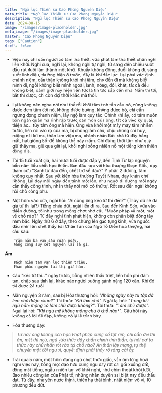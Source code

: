 ```yaml
---
title: "Ngữ lục Thiền sư Cao Phong Nguyên Diệu"
meta_title: "Ngữ lục Thiền sư Cao Phong Nguyên Diệu"
description: "Ngữ lục Thiền sư Cao Phong Nguyên Diệu"
date: 2024-08-15
image: "/images/image-placeholder.jpg"
meta_image: "/images/image-placeholder.jpg"
master: "Cao Phong Nguyên Diệu"
tags: ["Caution"]
draft: false
---
```


* Việc này chỉ cần người có tâm tha thiết, vừa phát tâm tha thiết chân nghi liền khởi.
Nghi qua, nghi lại, không nghi tự nghi, từ sáng đến chiều vuốt đầu rút đuôi làm thành một khối.
Khuấy không động, đuổi không đi, sáng suốt linh diệu, thường hiện ở trước, đây là khi đắc lực.
Lại phải xác định chánh niệm, cẩn thận không khởi nhị tâm, cho đến đi mà không biết mình đi,
ngồi không biết mình ngoài, lạnh, nóng, đói, khát, tất cả đều không biết, cảnh giới này hiện tiền tức là tin tức sắp đến nhà.
Nắm thì tới, bắt thì được, chỉ còn đợi thời khắc mà thôi.

* Lại không nên nghe nói như thế rồi khởi tâm tinh tấn cầu nó, cũng không được đem tâm đợi nó,
không được buông, không được bỏ, chỉ cần ngưng đọng chánh niệm, lấy ngộ làm quy tắc.
Chính khi ấy, có tám muôn bốn ngàn quân ma rình rập trước căn môn của ông, tất cả việc kỳ quái, thiện ác... tùy tâm ông mà hiện.
Ông vừa khởi một mảy may tâm nhiễm trước, liền rơi vào rọ của ma, bị chúng làm chủ, chịu chúng chỉ huy, miệng nói lời ma, thân làm việc ma,
chánh nhân Bát-nhã từ đây hằng mất, hạt giống Bồ-đề không thể nảy mầm.
Chỉ đừng khởi tâm như quỷ giữ thây ma, giữ qua giữ lại, khối nghi bỗng nhiên nổ một tiếng kinh thiên động địa.

* Tôi 15 tuổi xuất gia, hai mươi tuổi được đắp y, đến Tịnh Từ lập nguyện bốn năm liều chết học thiền.
Ban đầu học với hòa thượng Đoạn Kiều, dạy tham cứu "Sanh từ đâu đến, chết trở về đâu?" Ý phân 2 đường, tâm không quy nhất.
Sau yết kiến hòa thượng Tuyết Nham, dạy khán chữ Không. Lại dạy mỗi ngày đến trình một lần, như người đi đường mỗi ngày cần thấy công trình, nhân thấy nói mới có thứ tự.
Rốt sau đến ngài không hỏi chỗ công phu.

* Một hôm vào cửa, ngài hỏi: "Ai cùng ông kéo tử thi đến?" (Thùy dữ nê đà giá tử thi lai?) Tiếng chưa dứt, ngài liền đi ra.
Sau đến Kính Sơn, vừa vào thiền đường, tôi như trong mộng chợt nhớ câu "Muôn pháp về một, một về chỗ nào?" Từ đây nghi tình phát hiện, không còn phân biệt đông tây nam bắc.
Ngày thứ 6 ở đây, theo chúng lên gác tụng kinh, vừa ngước đầu nhìn lên chợt thấy bài Chân Tán của Ngũ Tổ Diễn hòa thượng, hai câu sau:

```
    Trăm năm ba vạn sáu ngàn ngày,
    Gắng công suy xét nguyên lai là gì.
```

**Âm**
```
    Bách niên tam vạn lục thiên triêu,
    Phản phúc nguyên lai thị giá hán.
```

* Câu "kéo tử thi..." ngày trước, bỗng nhiên thấu triệt, liền hồn phi đảm tán, chặp sau tỉnh lại, khác nào người buông gánh nặng 120 cân.
Khi đó tôi được 24 tuổi.

* Mãn nguyện 3 năm, sau bị Hòa thượng hỏi: *"Những ngày này tu tập đã làm chủ được chưa?"*
Tôi thưa: *"Đã làm chủ"*. Ngài lại hỏi: *"Trong khi ngủ nằm mộng có làm chủ được không?"*. Tôi thưa: *"Làm chủ được"*.
Ngài lại hỏi: *"Khi ngủ mê không mộng chủ ở chỗ nào?"*. Câu hỏi này không có lời để đáp, không có lý lẽ trình bày.

* Hòa thượng dạy:
> *Từ nay ông không cần học Phật pháp cùng cổ tột kim, chỉ cần đói thì ăn, mệt thì ngủ, ngủ vừa thức dậy chấn chỉnh tinh thần, tự hỏi cái ta thức này chủ nhân rốt ráo tại chỗ nào?
An thân lập mạng, tự thệ chuyển một đời ngu si, quyết định phải thấy rõ ràng cái ấy.*

* Trải qua 5 năm, một hôm đang ngủ chợt thức giấc, vẫn ôm lòng hoài nghi việc này,
bỗng một đạo hữu cùng ngủ đẩy rớt cái gối xuống đất, động một tiếng, ngẫu nhiên tan vỡ khối nghi, như chim thoát khỏi lưới.
Bao nhiêu công án của Phật tổ, những nhân duyên sai biệt nay đều thấu đạt.
Từ đây, nhà yên nước thịnh, thiên hạ thái bình, nhất niệm vô vi, 10 phương đều dứt.

